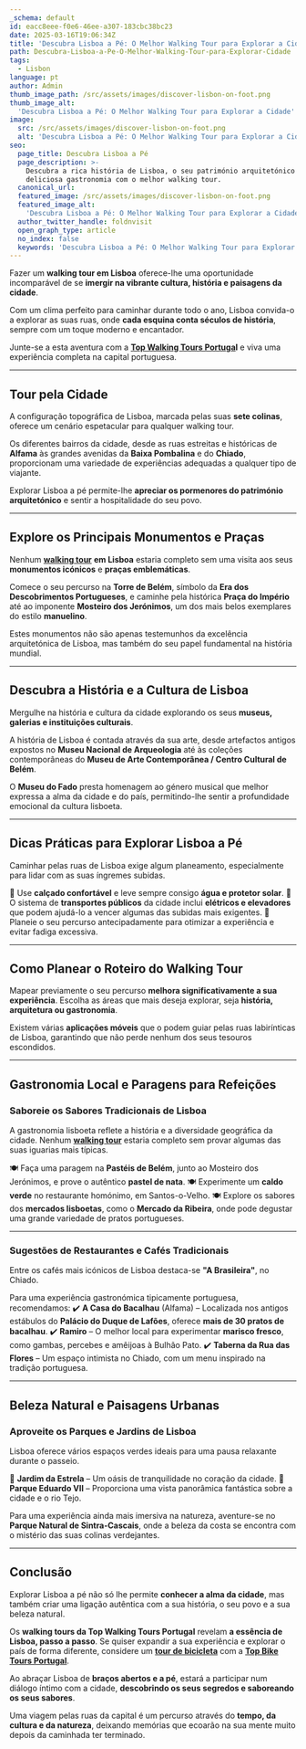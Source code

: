 ```yaml
---
_schema: default
id: eacc8eee-f0e6-46ee-a307-183cbc38bc23
date: 2025-03-16T19:06:34Z
title: 'Descubra Lisboa a Pé: O Melhor Walking Tour para Explorar a Cidade'
path: Descubra-Lisboa-a-Pe-O-Melhor-Walking-Tour-para-Explorar-Cidade
tags:
  - Lisbon
language: pt
author: Admin
thumb_image_path: /src/assets/images/discover-lisbon-on-foot.png
thumb_image_alt:
  'Descubra Lisboa a Pé: O Melhor Walking Tour para Explorar a Cidade'
image:
  src: /src/assets/images/discover-lisbon-on-foot.png
  alt: 'Descubra Lisboa a Pé: O Melhor Walking Tour para Explorar a Cidade'
seo:
  page_title: Descubra Lisboa a Pé
  page_description: >-
    Descubra a rica história de Lisboa, o seu património arquitetónico e a
    deliciosa gastronomia com o melhor walking tour.
  canonical_url:
  featured_image: /src/assets/images/discover-lisbon-on-foot.png
  featured_image_alt:
    'Descubra Lisboa a Pé: O Melhor Walking Tour para Explorar a Cidade'
  author_twitter_handle: foldnvisit
  open_graph_type: article
  no_index: false
  keywords: 'Descubra Lisboa a Pé: O Melhor Walking Tour para Explorar a Cidade'
---
```


Fazer um **walking tour em Lisboa** oferece-lhe uma oportunidade incomparável de
se **imergir na vibrante cultura, história e paisagens da cidade**.

Com um clima perfeito para caminhar durante todo o ano, Lisboa convida-o a
explorar as suas ruas, onde **cada esquina conta séculos de história**, sempre
com um toque moderno e encantador.

Junte-se a esta aventura com a
[**Top Walking Tours Portuga**](https://topwalkingtoursportugal.com/pt/)**l** e
viva uma experiência completa na capital portuguesa.

---

## **Tour pela Cidade**

A configuração topográfica de Lisboa, marcada pelas suas **sete colinas**,
oferece um cenário espetacular para qualquer walking tour.

Os diferentes bairros da cidade, desde as ruas estreitas e históricas de
**Alfama** às grandes avenidas da **Baixa Pombalina** e do **Chiado**,
proporcionam uma variedade de experiências adequadas a qualquer tipo de
viajante.

Explorar Lisboa a pé permite-lhe **apreciar os pormenores do património
arquitetónico** e sentir a hospitalidade do seu povo.

---

## **Explore os Principais Monumentos e Praças**

Nenhum [**walking tour**](https://topwalkingtoursportugal.com/pt/) **em Lisboa**
estaria completo sem uma visita aos seus **monumentos icónicos** e **praças
emblemáticas**.

Comece o seu percurso na **Torre de Belém**, símbolo da **Era dos Descobrimentos
Portugueses**, e caminhe pela histórica **Praça do Império** até ao imponente
**Mosteiro dos Jerónimos**, um dos mais belos exemplares do estilo
**manuelino**.

Estes monumentos não são apenas testemunhos da excelência arquitetónica de
Lisboa, mas também do seu papel fundamental na história mundial.

---

## **Descubra a História e a Cultura de Lisboa**

Mergulhe na história e cultura da cidade explorando os seus **museus, galerias e
instituições culturais**.

A história de Lisboa é contada através da sua arte, desde artefactos antigos
expostos no **Museu Nacional de Arqueologia** até às coleções contemporâneas do
**Museu de Arte Contemporânea / Centro Cultural de Belém**.

O **Museu do Fado** presta homenagem ao género musical que melhor expressa a
alma da cidade e do país, permitindo-lhe sentir a profundidade emocional da
cultura lisboeta.

---

## **Dicas Práticas para Explorar Lisboa a Pé**

Caminhar pelas ruas de Lisboa exige algum planeamento, especialmente para lidar
com as suas íngremes subidas.

🔹 Use **calçado confortável** e leve sempre consigo **água e protetor solar**.
🔹 O sistema de **transportes públicos** da cidade inclui **elétricos e
elevadores** que podem ajudá-lo a vencer algumas das subidas mais exigentes. 🔹
Planeie o seu percurso antecipadamente para otimizar a experiência e evitar
fadiga excessiva.

---

## **Como Planear o Roteiro do Walking Tour**

Mapear previamente o seu percurso **melhora significativamente a sua
experiência**. Escolha as áreas que mais deseja explorar, seja **história,
arquitetura ou gastronomia**.

Existem várias **aplicações móveis** que o podem guiar pelas ruas labirínticas
de Lisboa, garantindo que não perde nenhum dos seus tesouros escondidos.

---

## **Gastronomia Local e Paragens para Refeições**

### **Saboreie os Sabores Tradicionais de Lisboa**

A gastronomia lisboeta reflete a história e a diversidade geográfica da cidade.
Nenhum
[**walking tour**](https://topwalkingtoursportugal.com/pt/passeios-pedestres-portugal/)
estaria completo sem provar algumas das suas iguarias mais típicas.

🍽️ Faça uma paragem na **Pastéis de Belém**, junto ao Mosteiro dos Jerónimos, e
prove o autêntico **pastel de nata**. 🍽️ Experimente um **caldo verde** no
restaurante homónimo, em Santos-o-Velho. 🍽️ Explore os sabores dos **mercados
lisboetas**, como o **Mercado da Ribeira**, onde pode degustar uma grande
variedade de pratos portugueses.

---

### **Sugestões de Restaurantes e Cafés Tradicionais**

Entre os cafés mais icónicos de Lisboa destaca-se **"A Brasileira"**, no Chiado.

Para uma experiência gastronómica tipicamente portuguesa, recomendamos: ✔️ **A
Casa do Bacalhau** (Alfama) – Localizada nos antigos estábulos do **Palácio do
Duque de Lafões**, oferece **mais de 30 pratos de bacalhau**. ✔️ **Ramiro** – O
melhor local para experimentar **marisco fresco**, como gambas, percebes e
amêijoas à Bulhão Pato. ✔️ **Taberna da Rua das Flores** – Um espaço intimista
no Chiado, com um menu inspirado na tradição portuguesa.

---

## **Beleza Natural e Paisagens Urbanas**

### **Aproveite os Parques e Jardins de Lisboa**

Lisboa oferece vários espaços verdes ideais para uma pausa relaxante durante o
passeio.

🌳 **Jardim da Estrela** – Um oásis de tranquilidade no coração da cidade. 🌳
**Parque Eduardo VII** – Proporciona uma vista panorâmica fantástica sobre a
cidade e o rio Tejo.

Para uma experiência ainda mais imersiva na natureza, aventure-se no **Parque
Natural de Sintra-Cascais**, onde a beleza da costa se encontra com o mistério
das suas colinas verdejantes.

---

## **Conclusão**

Explorar Lisboa a pé não só lhe permite **conhecer a alma da cidade**, mas
também criar uma ligação autêntica com a sua história, o seu povo e a sua beleza
natural.

Os **walking tours da Top Walking Tours Portugal** revelam **a essência de
Lisboa, passo a passo**. Se quiser expandir a sua experiência e explorar o país
de forma diferente, considere um
[**tour de bicicleta**](https://topbiketoursportugal.com/passeios-de-bicicleta-portugal/)
com a [**Top Bike Tours Portugal**](https://topbiketoursportugal.com/pt/).

Ao abraçar Lisboa de **braços abertos e a pé**, estará a participar num diálogo
íntimo com a cidade, **descobrindo os seus segredos e saboreando os seus
sabores**.

Uma viagem pelas ruas da capital é um percurso através do **tempo, da cultura e
da natureza**, deixando memórias que ecoarão na sua mente muito depois da
caminhada ter terminado.
